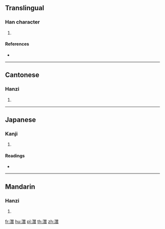 ==Translingual==

===Han character===
{{Han char|rn=85|rad=水|as=18|sn=21|four=31127|canj=EMUB}}

# {{defn|Han|sort=水18}}

====References====
* {{Han ref|kx=0662.260|dkj=18750|dj=1071.250|hdz=31792.030|uh=704A|ud=28746|bh=F5D5|bd=62933}}

----

==Cantonese==

===Hanzi===
{{yue-hanzi|jyut=cim4|y=chim4}}

# {{defn|lang=yue|sort=水18}}

----

==Japanese==

===Kanji===
{{ja-kanji|grade=|rs=水18}}

# {{defn|lang=ja|sort=水18}}

====Readings====
* {{ja-readings|on=[[せん]] (sen), [[ぜん]] (zen), [[しん]] (shin), [[じん]] (jin)|kun=}}

----

==Mandarin==

===Hanzi===
{{cmn-hanzi|pin=[[qián]] ([[qian2]])|wg=ch'ien<sup>2</sup>}}

# {{defn|lang=cmn|sort=水18}}

[[fr:灊]]
[[hu:灊]]
[[pl:灊]]
[[th:灊]]
[[zh:灊]]